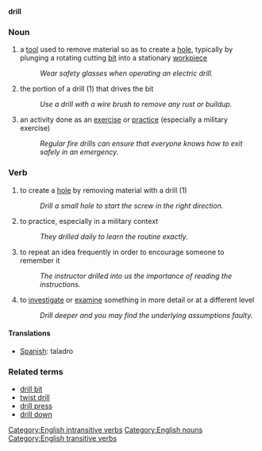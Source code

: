 '''drill'''
===Noun===
# a [[tool]] used to remove material so as to create a [[hole]], typically by plunging a rotating cutting [[bit]] into a stationary [[workpiece]]
#:''Wear safety glasses when operating an electric drill.''
# the portion of a drill (1) that drives the bit
#:''Use a drill with a wire brush to remove any rust or buildup.''
# an activity done as an [[exercise]] or [[practice]] (especially a military exercise)
#:''Regular fire drills can ensure that everyone knows how to exit safely in an emergency.''

===Verb===
#to create a [[hole]] by removing material with a drill (1)
#:''Drill a small hole to start the screw in the right direction.''
#to practice, especially in a military context
#:''They drilled daily to learn the routine exactly.''
#to repeat an idea frequently in order to encourage someone to remember it
#:''The instructor drilled into us the importance of reading the instructions.''
#to [[investigate]] or [[examine]] something in more detail or at a different level
#:''Drill deeper and you may find the underlying assumptions faulty.''

====Translations====
*[[Spanish]]: taladro

===Related terms===
*[[drill bit]]
*[[twist drill]]
*[[drill press]]
*[[drill down]]

[[Category:English intransitive verbs]]
[[Category:English nouns]]
[[Category:English transitive verbs]]